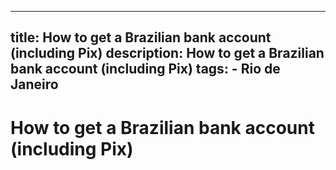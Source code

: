 ---
  title: How to get a Brazilian bank account (including Pix)
  description: How to get a Brazilian bank account (including Pix)
  tags:
    - Rio de Janeiro
  ---
  # How to get a Brazilian bank account (including Pix)
  